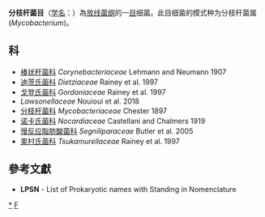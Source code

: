 {{Automatic taxobox
| taxon = Mycobacteriales
| authority = Janke 1924
| type species = 分枝杆菌属<br>''Mycobacterium''
| type species authority = Lehmann and Neumann 1896
| synonyms = 
* ''Corynebacteriales'' <small>Goodfellow and Jones 2015</small>
* ''Mycobacteriales'' <small>Cavalier-Smith 2002</small>
}}
'''分枝杆菌目'''（[[学名|学名]]：{{lang|la|''Mycobacteriales''}}）為[[放线菌纲|放线菌纲]]的一[[目|目]]细菌。此目细菌的模式种为分枝杆菌属(''Mycobacterium'')。

==科==
* [[棒状杆菌科|棒状杆菌科]] ''Corynebacteriaceae'' Lehmann and Neumann 1907
* [[迪茨氏菌科|迪茨氏菌科]] ''Dietziaceae'' Rainey et al. 1997
* [[戈登氏菌科|戈登氏菌科]] ''Gordoniaceae'' Rainey et al. 1997
* ''Lawsonellaceae'' Nouioui et al. 2018
* [[分枝杆菌科|分枝杆菌科]] ''Mycobacteriaceae'' Chester 1897
* [[诺卡氏菌科|诺卡氏菌科]] ''Nocardiaceae'' Castellani and Chalmers 1919
* [[慢反应脂肪酸菌科|慢反应脂肪酸菌科]] ''Segniliparaceae'' Butler et al. 2005
* [[束村氏菌科|束村氏菌科]] ''Tsukamurellaceae'' Rainey et al. 1997

==參考文獻==
{{reflist}}
* '''LPSN''' - List of Prokaryotic names with Standing in Nomenclature

{{taxonbar}}

[[Category:_分枝杆菌目|*]]
[[Category:1924年描述的分类群|F]]